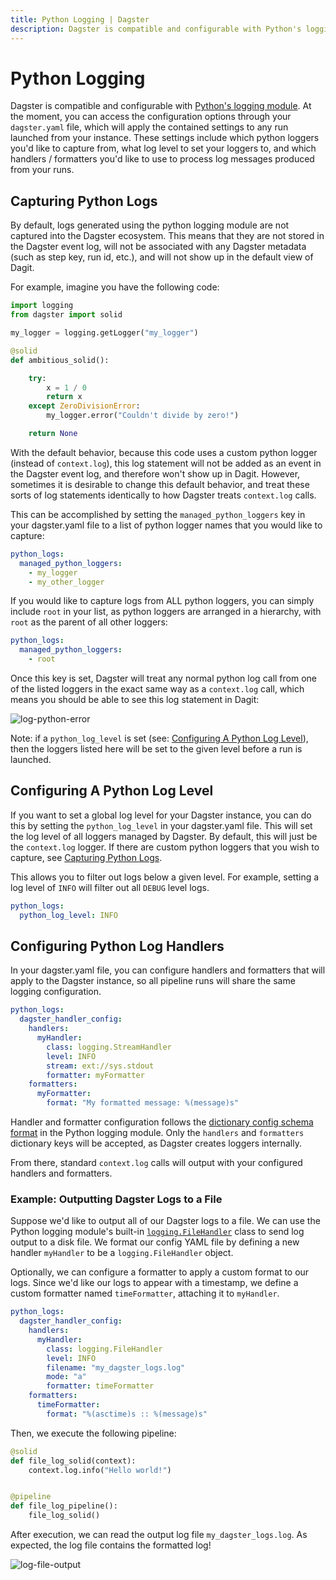 ```yaml
---
title: Python Logging | Dagster
description: Dagster is compatible and configurable with Python's logging module.
---
```


# Python Logging

Dagster is compatible and configurable with [Python's logging module](https://docs.python.org/3/library/logging.html). At the moment, you can access the configuration options through your `dagster.yaml` file, which will apply the contained settings to any run launched from your instance. These settings include which python loggers you'd like to capture from, what log level to set your loggers to, and which handlers / formatters you'd like to use to process log messages produced from your runs.

## Capturing Python Logs <Experimental />

By default, logs generated using the python logging module are not captured into the Dagster ecosystem. This means that they are not stored in the Dagster event log, will not be associated with any Dagster metadata (such as step key, run id, etc.), and will not show up in the default view of Dagit.

For example, imagine you have the following code:

```python file=/concepts/logging/python_logger.py startafter=start_python_logger endbefore=end_python_logger dedent=4
import logging
from dagster import solid

my_logger = logging.getLogger("my_logger")

@solid
def ambitious_solid():

    try:
        x = 1 / 0
        return x
    except ZeroDivisionError:
        my_logger.error("Couldn't divide by zero!")

    return None
```

With the default behavior, because this code uses a custom python logger (instead of `context.log`), this log statement will not be added as an event in the Dagster event log, and therefore won't show up in Dagit. However, sometimes it is desirable to change this default behavior, and treat these sorts of log statements identically to how Dagster treats `context.log` calls.

This can be accomplished by setting the `managed_python_loggers` key in your dagster.yaml file to a list of python logger names that you would like to capture:

```yaml file=/concepts/logging/python_logging_managed_loggers_config2.yaml
python_logs:
  managed_python_loggers:
    - my_logger
    - my_other_logger
```

If you would like to capture logs from ALL python loggers, you can simply include `root` in your list, as python loggers are arranged in a hierarchy, with `root` as the parent of all other loggers:

```yaml file=/concepts/logging/python_logging_managed_loggers_config.yaml
python_logs:
  managed_python_loggers:
    - root
```

Once this key is set, Dagster will treat any normal python log call from one of the listed loggers in the exact same way as a `context.log` call, which means you should be able to see this log statement in Dagit:

<Image
alt="log-python-error"
src="/images/concepts/logging/log-python-error.png"
width={1165}
height={250}
/>

Note: if a `python_log_level` is set (see: [Configuring A Python Log Level](#configuring-a-python-log-level)), then the loggers listed here will be set to the given level before a run is launched.

## Configuring A Python Log Level <Experimental />

If you want to set a global log level for your Dagster instance, you can do this by setting the `python_log_level` in your dagster.yaml file. This will set the log level of all loggers managed by Dagster. By default, this will just be the `context.log` logger. If there are custom python loggers that you wish to capture, see [Capturing Python Logs](#capturing-python-logs).

This allows you to filter out logs below a given level. For example, setting a log level of `INFO` will filter out all `DEBUG` level logs.

```yaml file=/concepts/logging/python_logging_python_log_level_config.yaml
python_logs:
  python_log_level: INFO
```

## Configuring Python Log Handlers <Experimental />

In your dagster.yaml file, you can configure handlers and formatters that will apply to the Dagster instance, so all pipeline runs will share the same logging configuration.

```yaml file=/concepts/logging/python_logging_handler_config.yaml
python_logs:
  dagster_handler_config:
    handlers:
      myHandler:
        class: logging.StreamHandler
        level: INFO
        stream: ext://sys.stdout
        formatter: myFormatter
    formatters:
      myFormatter:
        format: "My formatted message: %(message)s"
```

Handler and formatter configuration follows the [dictionary config schema format](https://docs.python.org/3/library/logging.config.html#logging-config-dictschema) in the Python logging module. Only the `handlers` and `formatters` dictionary keys will be accepted, as Dagster creates loggers internally.

From there, standard `context.log` calls will output with your configured handlers and formatters.

### Example: Outputting Dagster Logs to a File

Suppose we'd like to output all of our Dagster logs to a file. We can use the Python logging module's built-in [`logging.FileHandler`](https://docs.python.org/3/library/logging.handlers.html#logging.FileHandler) class to send log output to a disk file. We format our config YAML file by defining a new handler `myHandler` to be a `logging.FileHandler` object.

Optionally, we can configure a formatter to apply a custom format to our logs. Since we'd like our logs to appear with a timestamp, we define a custom formatter named `timeFormatter`, attaching it to `myHandler`.

```yaml file=/concepts/logging/python_logging_file_output_config.yaml
python_logs:
  dagster_handler_config:
    handlers:
      myHandler:
        class: logging.FileHandler
        level: INFO
        filename: "my_dagster_logs.log"
        mode: "a"
        formatter: timeFormatter
    formatters:
      timeFormatter:
        format: "%(asctime)s :: %(message)s"
```

Then, we execute the following pipeline:

```python file=/concepts/logging/file_output_pipeline.py startafter=start_custom_file_output_log endbefore=end_custom_file_output_log
@solid
def file_log_solid(context):
    context.log.info("Hello world!")


@pipeline
def file_log_pipeline():
    file_log_solid()
```

After execution, we can read the output log file `my_dagster_logs.log`. As expected, the log file contains the formatted log!

<Image
alt="log-file-output"
src="/images/concepts/logging/log-file-output.png"
width={4032}
height={945}
/>
